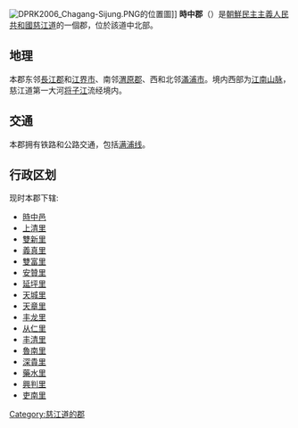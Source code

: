 {{Infobox Korean settlement
| context = north
| hangul = 시중군
| hanja = {{linktext|時|中|郡}}
| rr = Sijung-gun
| mr = Sijung-gun
| divs = 1邑、16里
| area_km2 = 606
| pop = 33600
| popyear = 1991
| popnote = 
}}
[[File:DPRK2006_Chagang-Sijung.PNG|thumb]]的位置圖]]
'''時中郡'''（{{kor|諺=시중군|漢=時中郡|羅=Sijung gun|f=y}}）是[[朝鮮民主主義人民共和國|朝鮮民主主義人民共和國]][[慈江道|慈江道]]的一個郡，位於該道中北部。

== 地理 ==
本郡东邻[[長江郡|長江郡]]和[[江界市|江界市]]、南邻[[渭原郡|渭原郡]]、西和北邻[[滿浦市|滿浦市]]。境内西部为[[江南山脉|江南山脉]]，慈江道第一大河[[将子江|将子江]]流经境内。
==交通==
本郡拥有铁路和公路交通，包括[[满浦线|满浦线]]。
==行政区划==
现时本郡下辖:
*[[時中邑|時中邑]] 
*[[上清里|上清里]] 
*[[雙新里|雙新里]] 
*[[義真里|義真里]] 
*[[雙富里|雙富里]]
*[[安贊里|安贊里]]  
*[[延坪里|延坪里]]
*[[天城里|天城里]] 
*[[天章里|天章里]] 
*[[丰龙里|丰龙里]] 
*[[从仁里|从仁里]] 
*[[丰清里|丰清里]] 
*[[魯南里|魯南里]] 
*[[深貴里|深貴里]] 
*[[藥水里|藥水里]] 
*[[興判里|興判里]] 
*[[吏南里|吏南里]]

{{慈江道行政區劃}}

{{DEFAULTSORT:Sijung-gun}}
[[Category:慈江道的郡|Category:慈江道的郡]]